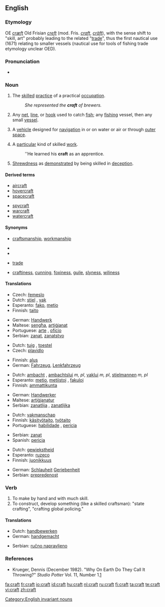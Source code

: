 ==English==
{{wikipedia|dab=craft (disambiguation)|craft}}

===Etymology===
OE ''[[cræft]]'' Old Frisian ''[[creft]]'' (mod. Fris. ''[[craft]]'', ''[[cräft]]''), with the sense shift to "skill, art" probably leading to the related "[[trade]]", thus the first nautical use (1671) relating to smaller vessels (nautical use for tools of fishing trade etymology unclear OED).

===Pronunciation===
* {{audio|en-us-craft.ogg|Audio (US)}}
*: {{rhymes|ɑːft}}

===Noun===
{{en-noun|craft|-|pl2=crafts}}

# {{countable|plural: '''crafts'''}} The [[skilled]] [[practice]] of a practical [[occupation]].
#: ''She represented the '''craft''' of brewers.''
# {{rfv-sense}} {{context|nautical|15 <sup>th</sup>–17 <sup>th</sup> centuries}} Any [[net]], [[line]], or [[hook]] used to catch [[fish]]; {{context|later}} any [[fishing]] vessel, then any small [[vessel]].
# {{countable|plural: '''craft'''}} A [[vehicle]] designed for [[navigation]] in or on water or air or through [[outer space]].
# {{countable|plural: '''crafts'''}} A [[particular]] kind of skilled [[work]].
#: ''He learned his '''craft''' as an apprentice.
# {{uncountable}} [[shrewdness|Shrewdness]] as [[demonstrate]]d by being skilled in [[deception]].

====Derived terms====
{{top2}}
* [[aircraft]]
* [[hovercraft]]
* [[spacecraft]]
{{mid2}}
* [[spycraft]]
* [[warcraft]]
* [[watercraft]]
{{bottom}}

====Synonyms====
* {{sense|skill at work}} [[craftsmanship]], [[workmanship]]
* {{sense|nautical sense}}
* {{sense|vehicle}}
* {{sense|kind of skilled work}} [[trade]]
* {{sense|shrewdness}} [[craftiness]], [[cunning]], [[foxiness]], [[guile]], [[slyness]], [[wiliness]]

====Translations====
{{trans-top|skilled practice}}
* Czech: [[řemeslo]] {{n}}
* Dutch: [[stiel]] {{m}}, [[vak]] {{n}}
* Esperanto: [[fako]], [[metio]]
* Finnish: [[taito]]
{{trans-mid}}
* German: [[Handwerk]]
* Maltese: [[sengħa]], [[artiġjanat]]
* Portuguese: [[arte]] {{m}}, [[ofício]] {{m}}
* Serbian: [[zanat]], [[zanatstvo]]
{{trans-bottom}}

{{trans-top|vehicle designed for navigation}}
* Dutch: [[tuig]] {{n}}, [[toestel]] {{n}}
* Czech: [[plavidlo]] {{n}}
{{trans-mid}}
* Finnish: [[alus]]
* German: [[Fahrzeug]], [[Lenkfahrzeug]]
{{trans-bottom}}

{{trans-top|people who perform a particular kind of skilled work}}
* Dutch: [[ambacht]] {{m}}, [[ambachtslui]] ''m, pl'', [[vaklui]] ''m, pl'', [[stielmannen]] ''m, pl''
* Esperanto: [[metio]], [[metiistoj]] {{p}}, [[fakuloj]] {{p}}
* Finnish: [[ammattikunta]]
{{trans-mid}}
* German: [[Handwerker]]
* Maltese: [[artiġjanatur]] {{m}}
* Serbian: [[zanatlija]] {{m}}, [[zanatlijka]] {{f}}
{{trans-bottom}}

{{trans-top|skill in an occupation}}
* Dutch: [[vakmanschap]]
* Finnish: [[käsityötaito]], [[työtaito]]
* Portuguese: [[habilidade]] {{f}}, [[perícia]] {{f}}
{{trans-mid}}
* Serbian: [[zanat]]
* Spanish: [[pericia]] {{f}}
{{trans-bottom}}

{{trans-top|shrewdness}}
* Dutch: [[gewiekstheid]] {{f}}
* Esperanto: [[ruzeco]]
* Finnish: [[juonikkuus]]
{{trans-mid}}
* German: [[Schlauheit]] [[Geriebenheit]]
* Serbian: [[prepredenost]]
{{trans-bottom}}

===Verb===
{{en-verb}}

# To make by hand and with much skill.
# To construct, develop something (like a skilled craftsman): "state crafting", "crafting global policing."

====Translations====
{{trans-top|make by hand}}
* Dutch: [[handbewerken]]
* German: [[handgemacht]]
{{trans-mid}}
* Serbian: [[ručno napravljeno]]
{{trans-bottom}}

===References===
* Krueger, Dennis (December 1982). "Why On Earth Do They Call It Throwing?" ''Studio Potter'' Vol. 11, Number 1.[http://www.studiopotter.org/articles/?art=art0001]

[[Category:English invariant nouns]]

[[fa:craft]]
[[fr:craft]]
[[io:craft]]
[[id:craft]]
[[hu:craft]]
[[nl:craft]]
[[ru:craft]]
[[fi:craft]]
[[ta:craft]]
[[te:craft]]
[[vi:craft]]
[[zh:craft]]